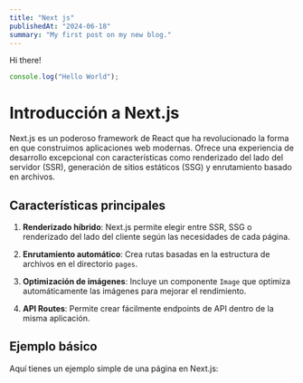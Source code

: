 ```yaml
---
title: "Next js"
publishedAt: "2024-06-18"
summary: "My first post on my new blog."
---
```


Hi there!

```jsx
console.log("Hello World");
```

# Introducción a Next.js

Next.js es un poderoso framework de React que ha revolucionado la forma en que construimos aplicaciones web modernas. Ofrece una experiencia de desarrollo excepcional con características como renderizado del lado del servidor (SSR), generación de sitios estáticos (SSG) y enrutamiento basado en archivos.

## Características principales

1. **Renderizado híbrido**: Next.js permite elegir entre SSR, SSG o renderizado del lado del cliente según las necesidades de cada página.

2. **Enrutamiento automático**: Crea rutas basadas en la estructura de archivos en el directorio `pages`.

3. **Optimización de imágenes**: Incluye un componente `Image` que optimiza automáticamente las imágenes para mejorar el rendimiento.

4. **API Routes**: Permite crear fácilmente endpoints de API dentro de la misma aplicación.

## Ejemplo básico

Aquí tienes un ejemplo simple de una página en Next.js:
